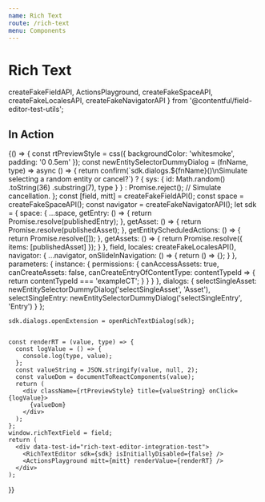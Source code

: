 ```yaml
---
name: Rich Text
route: /rich-text
menu: Components
---
```


# Rich Text

  createFakeFieldAPI,
  ActionsPlayground,
  createFakeSpaceAPI,
  createFakeLocalesAPI,
  createFakeNavigatorAPI
} from '@contentful/field-editor-test-utils';

## In Action

<Playground>
  {() => {
    const rtPreviewStyle = css({
      backgroundColor: 'whitesmoke',
      padding: '0 0.5em'
    });
    const newEntitySelectorDummyDialog = (fnName, type) => async () => {
      return confirm(`sdk.dialogs.${fnName}()\nSimulate selecting a random entity or cancel?`)
        ? {
            sys: {
              id: Math.random()
                .toString(36)
                .substring(7),
              type
            }
          }
        : Promise.reject(); // Simulate cancellation.
    };
    const [field, mitt] = createFakeFieldAPI();
    const space = createFakeSpaceAPI();
    const navigator = createFakeNavigatorAPI();
    let sdk = {
      space: {
        ...space,
        getEntry: () => {
          return Promise.resolve(publishedEntry);
        },
        getAsset: () => {
          return Promise.resolve(publishedAsset);
        },
        getEntityScheduledActions: () => {
          return Promise.resolve([]);
        },
        getAssets: () => {
          return Promise.resolve({ items: [publishedAsset] });
        }
      },
      field,
      locales: createFakeLocalesAPI(),
      navigator: {
        ...navigator,
        onSlideInNavigation: () => {
          return () => {};
        }
      },
      parameters: {
        instance: {
          permissions: {
            canAccessAssets: true,
            canCreateAssets: false,
            canCreateEntryOfContentType: contentTypeId => {
              return contentTypeId === 'exampleCT';
            }
          }
        }
      },
      dialogs: {
        selectSingleAsset: newEntitySelectorDummyDialog('selectSingleAsset', 'Asset'),
        selectSingleEntry: newEntitySelectorDummyDialog('selectSingleEntry', 'Entry')
      }
    };

    sdk.dialogs.openExtension = openRichTextDialog(sdk);


    const renderRT = (value, type) => {
      const logValue = () => {
        console.log(type, value);
      };
      const valueString = JSON.stringify(value, null, 2);
      const valueDom = documentToReactComponents(value);
      return (
        <div className={rtPreviewStyle} title={valueString} onClick={logValue}>
          {valueDom}
        </div>
      );
    };
    window.richTextField = field;
    return (
      <div data-test-id="rich-text-editor-integration-test">
        <RichTextEditor sdk={sdk} isInitiallyDisabled={false} />
        <ActionsPlayground mitt={mitt} renderValue={renderRT} />
      </div>
    );
  }}
</Playground>
